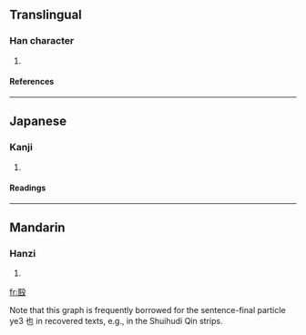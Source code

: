 ==Translingual==
===Han character===
{{Han char|rn=79|rad=殳|as=07|sn=11|four=|canj=尸大竹弓水 (SKHNE), X尸大竹弓 (XSKHN)}}
# {{defn|Han|sort=殳07}}
====References====
{{Han ref|kx=0585.070|dkj=16634|dj=0978.010|hdz=32159.090|uh=6BB9|ud=27577}}

----
==Japanese==
===Kanji===
{{ja-kanji|grade=|rs=殳07}}
# {{defn|Japanese}} 
====Readings====
{{ja-readings|on=[[えい]] (ei)|kun=[[うちあたるこえ]] (uchiatarukoe), [[みにくいすがた]] (minikuisugata)}}

----
==Mandarin==
===Hanzi===
{{cmn-hanzi|pin=[[yì]] (yi4)|wg=i<sup>4</sup>}}
# {{defn|Mandarin}}

[[fr:殹]]

Note that this graph is frequently borrowed for the sentence-final particle ye3 也 in recovered texts, e.g., in the Shuihudi Qin strips.